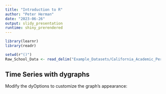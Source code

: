 ---
title: "Introduction to R"
author: "Peter Herman"
date: "2023-06-26"
output: slidy_presentation
runtime: shiny_prerendered
---

```{r setup, include=FALSE}
library(learnr)
library(readr)

setwd(r"()")
Raw_School_Data <- read_delim("Example_Datasets/California_Academic_Performance_Index.txt",deli="\t")


```

## Time Series with dygraphs

Modify the dyOptions to customize the graph's appearance:

```{r dygraph-options, exercise=TRUE, exercise.eval=TRUE, fig.height=5.5}



```